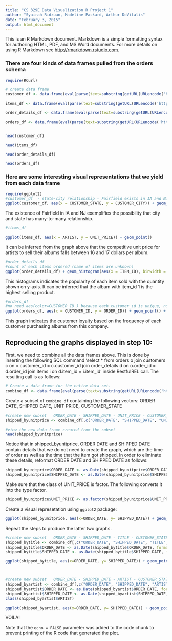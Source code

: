 ```yaml
---
title: "CS 329E Data Visualization R Project 1"
author: "Syairah Ridzuan, Madeline Packard, Arthur DeVitalis"
date: "February 3, 2015"
output: html_document
---
```


This is an R Markdown document. Markdown is a simple formatting syntax for authoring HTML, PDF, and MS Word documents. For more details on using R Markdown see <http://rmarkdown.rstudio.com>.


### There are four kinds of data frames pulled from the orders schema

```r

require(RCurl)

# create data frame
customer_df <- data.frame(eval(parse(text=substring(getURL(URLencode('http://129.152.144.84:5001/rest/native/?query="SELECT * FROM customers"'), httpheader=c(DB='jdbc:oracle:thin:@129.152.144.84:1521/PDB1.usuniversi01134.oraclecloud.internal', USER='DV_ORDERS', PASS='orcl', MODE='native_mode', MODEL='model', returnFor = 'R', returnDimensions = 'False'), verbose = TRUE), 1, 2^31-1))))

items_df <- data.frame(eval(parse(text=substring(getURL(URLencode('http://129.152.144.84:5001/rest/native/?query="SELECT * FROM items"'), httpheader=c(DB='jdbc:oracle:thin:@129.152.144.84:1521/PDB1.usuniversi01134.oraclecloud.internal', USER='DV_ORDERS', PASS='orcl', MODE='native_mode', MODEL='model', returnFor = 'R', returnDimensions = 'False'), verbose = TRUE), 1, 2^31-1))))

order_details_df <- data.frame(eval(parse(text=substring(getURL(URLencode('http://129.152.144.84:5001/rest/native/?query="SELECT * FROM order_details"'), httpheader=c(DB='jdbc:oracle:thin:@129.152.144.84:1521/PDB1.usuniversi01134.oraclecloud.internal', USER='DV_ORDERS', PASS='orcl', MODE='native_mode', MODEL='model', returnFor = 'R', returnDimensions = 'False'), verbose = TRUE), 1, 2^31-1))))

orders_df <- data.frame(eval(parse(text=substring(getURL(URLencode('http://129.152.144.84:5001/rest/native/?query="SELECT * FROM orders"'), httpheader=c(DB='jdbc:oracle:thin:@129.152.144.84:1521/PDB1.usuniversi01134.oraclecloud.internal', USER='DV_ORDERS', PASS='orcl', MODE='native_mode', MODEL='model', returnFor = 'R', returnDimensions = 'False'), verbose = TRUE), 1, 2^31-1))))


head(customer_df)

head(items_df)

head(order_details_df)

head(orders_df)


```

### Here are some interesting visual representations that we yield from each data frame
```r

require(ggplot2)
#customer_df  - state-city relationship - Fairfield exists in IA and NJ
ggplot(customer_df, aes(x = CUSTOMER_STATE, y = CUSTOMER_CITY)) + geom_point() 
```

The existence of Fairfield in IA and NJ exemplifies the possibility that city and state has many-to-many relationship.


```r
#items_df

ggplot(items_df, aes(x = ARTIST, y = UNIT_PRICE)) + geom_point()
```

It can be inferred from the graph above that the competitive unit price for artists to sell their albums falls between 16 and 17 dollars per album.


```r
#order_details_df 
#count of each items ordered (name of items are unknown)
ggplot(order_details_df) + geom_histogram(aes(x = ITEM_ID), binwidth = 1, colour = "purple", fill = "white" )
```

This histograms indicates the popularity of each item sold with the quantity shown on y-axis. It can be inferred that the album with item_id 1 is the highest selling product.

```r
#orders_df 
#no need aes(color=CUSTOMER_ID ) because each customer_id is unique, non-continuous
ggplot(orders_df, aes(x = CUSTOMER_ID, y = ORDER_ID)) + geom_point() + facet_wrap(~CUSTOMER_ID)
```

This graph indicates the customer loyalty based on the frequency of each customer purchasing albums from this company.



## Reproducing the graphs displayed in step 10:

First, we need to combine all the data frames above. This is done by inserting the following SQL command 'select * from orders o join customers c on o.customer_id = c.customer_id join order_details d on o.order_id = d.order_id join items i on d.item_id = i.item_id' inside RestfulREL call. The resulting call is as follows:

```r
# Create a data frame for the entire data set.
combine_df <- data.frame(eval(parse(text=substring(getURL(URLencode('http://129.152.144.84:5001/rest/native/?query="select * from orders o join customers c on o.customer_id = c.customer_id join order_details d on o.order_id = d.order_id join items i on d.item_id = i.item_id"'), httpheader=c(DB='jdbc:oracle:thin:@129.152.144.84:1521/PDB1.usuniversi01134.oraclecloud.internal', USER='DV_ORDERS', PASS='orcl', MODE='native_mode', MODEL='model', returnFor = 'R', returnDimensions = 'False'), verbose = TRUE), 1, 2^31-1))))
```

Create a subset of `combine_df` containing the following vectors: ORDER DATE, SHIPPED DATE, UNIT PRICE, CUSTOMER_STATE
```r
#create new subset   ORDER_DATE - SHIPPED_DATE - UNIT_PRICE - CUSTOMER_STATE
shipped_byunitprice <- combine_df[,c("ORDER_DATE", "SHIPPED_DATE", "UNIT_PRICE", "CUSTOMER_STATE")]
```


```r
#view the new data frame created from the subset
head(shipped_byunitprice)
```

Notice that in shipped_byunitprice, ORDER DATE and SHIPPED DATE contain details that we do not need to create the graph, which are the time of order as well as the time that the item got shipped. In order to eliminate these details, reformat ORDER DATE and SHIPPED DATE as follows:

```r
shipped_byunitprice$ORDER_DATE <- as.Date(shipped_byunitprice$ORDER_DATE, format="%Y-%m-%d")
shipped_byunitprice$SHIPPED_DATE <- as.Date(shipped_byunitprice$SHIPPED_DATE, format="%Y-%m-%d")
```

Make sure that the class of UNIT_PRICE is factor. The following converts it into the type factor.
```r
shipped_byunitprice$UNIT_PRICE <- as.factor(shipped_byunitprice$UNIT_PRICE)
```

Create a visual represetation using `ggplot2` package:
```r
ggplot(shipped_byunitprice, aes(x=ORDER_DATE, y= SHIPPED_DATE)) + geom_point(aes(color=UNIT_PRICE)) + facet_wrap(~CUSTOMER_STATE)
```

Repeat the steps to produce the latter two graphs.

```r
#create new subset   ORDER_DATE - SHIPPED_DATE - TITLE - CUSTOMER_STATE
shipped_bytitle <- combine_df[,c("ORDER_DATE", "SHIPPED_DATE", "TITLE", "CUSTOMER_STATE")]
shipped_bytitle$ORDER_DATE <- as.Date(shipped_bytitle$ORDER_DATE, format="%Y-%m-%d")
shipped_bytitle$SHIPPED_DATE <- as.Date(shipped_bytitle$SHIPPED_DATE, format="%Y-%m-%d")

ggplot(shipped_bytitle, aes(x=ORDER_DATE, y= SHIPPED_DATE)) + geom_point(aes(color=TITLE)) + facet_wrap(~CUSTOMER_STATE)



#create new subset   ORDER_DATE - SHIPPED_DATE - ARTIST - CUSTOMER_STATE
shipped_byartist <- combine_df[,c("ORDER_DATE", "SHIPPED_DATE", "ARTIST", "CUSTOMER_STATE")]
shipped_byartist$ORDER_DATE <- as.Date(shipped_byartist$ORDER_DATE, format="%Y-%m-%d")
shipped_byartist$SHIPPED_DATE <- as.Date(shipped_byartist$SHIPPED_DATE, format="%Y-%m-%d")
class(shipped_byartist$ARTIST)

ggplot(shipped_byartist, aes(x=ORDER_DATE, y= SHIPPED_DATE)) + geom_point(aes(color=ARTIST)) + facet_wrap(~CUSTOMER_STATE)


```

VOILA!



Note that the `echo = FALSE` parameter was added to the code chunk to prevent printing of the R code that generated the plot.
